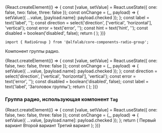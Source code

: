 


<Meta title='Компоненты' component={RadioGroup} />


<!-- Canvas -->

<Story name='RadioGroup'>
    {React.createElement(() => {
        const [value, setValue] = React.useState({ one: false, two: false, three: false });
        const onChange = (_, payload) => {
            setValue({ ...value, [payload.name]: payload.checked });
        };
        const label = text('label', '');
        const direction = select('direction', ['vertical', 'horizontal'], 'vertical');
        const error = text('error', '');
        const hint = text('hint', '');
        const disabled = boolean('disabled', false);
        return (
            <RadioGroup
                label={label}
                onChange={onChange}
                direction={direction}
                error={error}
                hint={hint}
                disabled={disabled}
                name='radioGroup'
            >
                <Radio label='Первый вариант' value='first' />
                <Radio label='Второй вариант' value='second' />
                <Radio label='Третий вариант' value='third' />
            </RadioGroup>
        );
    })}
</Story>


<!-- Docs -->

<ComponentHeader
    name='RadioGroup'
    version={version}
    package='@alfalab/core-components-radio-group'
    stage={2}
/>

```tsx
import { RadioGroup } from '@alfalab/core-components-radio-group';
```

Компонент группы радио.

<Preview>
    {React.createElement(() => {
        const [value, setValue] = React.useState({ one: false, two: false, three: false });
        const onChange = (_, payload) => {
            setValue({ ...value, [payload.name]: payload.checked });
        };
        const direction = select('direction', ['vertical', 'horizontal'], 'vertical');
        const error = text('error', '');
        const disabled = boolean('disabled', false);
        const label = text('label', 'Заголовок группы');
        return (
            <RadioGroup
                label={label}
                onChange={onChange}
                direction={direction}
                error={error}
                disabled={disabled}
                name='radioGroup'
            >
                <Radio label='Первый вариант' value='first' />
                <Radio label='Второй вариант' value='second' />
                <Radio label='Третий вариант' value='third' />
            </RadioGroup>
        );
    })}
</Preview>


<Props of={RadioGroup} />


### Группа радио, использующая компонент `Tag`

<Preview>
    {React.createElement(() => {
        const [value, setValue] = React.useState({ one: false, two: false, three: false });
        const onChange = (_, payload) => {
            setValue({ ...value, [payload.name]: payload.checked });
        };
        return (
            <RadioGroup
                label="Заголовок группы"
                onChange={onChange}
                direction="horizontal"
                type='tag'
                name='tagRadioGroup'
            >
                <Tag value='one'>
                    Первый вариант
                </Tag>
                <Tag value='two'>
                    Второй вариант
                </Tag>
                <Tag value='three'>
                    Третий вариант
                </Tag>
            </RadioGroup>
        );
    })}
</Preview>
